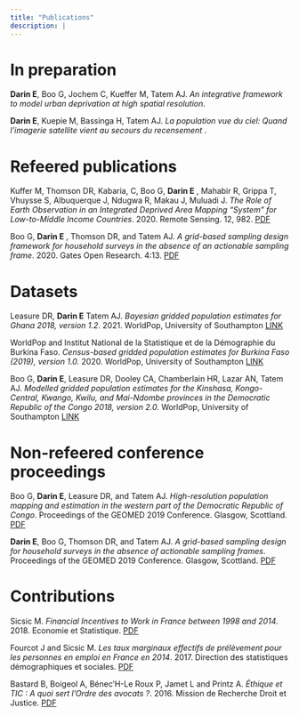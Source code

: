```yaml
---
title: "Publications"
description: |
---
```


# In preparation

**Darin E**, Boo G, Jochem C, Kueffer M, Tatem AJ. *An integrative framework to model urban deprivation at high spatial resolution*.

**Darin E**, Kuepie M, Bassinga H, Tatem AJ. *La population vue du ciel: Quand l'imagerie satellite vient au secours du recensement* .

# Refeered publications

Kuffer M, Thomson DR, Kabaria, C, Boo G, **Darin E** , Mahabir R, Grippa T, Vhuysse S, Albuquerque J, Ndugwa R, Makau J, Muluadi J. *The Role of Earth Observation in an Integrated Deprived Area Mapping "System" for Low-to-Middle Income Countries*. 2020. Remote Sensing. 12, 982. [PDF](https://www.mdpi.com/2072-4292/12/6/982)

Boo G, **Darin E** , Thomson DR, and Tatem AJ. *A grid-based sampling design framework for household surveys in the absence of an actionable sampling frame*. 2020. Gates Open Research. 4:13. [PDF](https://gatesopenresearch.org/articles/4-13/v1)

# Datasets

Leasure DR, **Darin E** Tatem AJ. *Bayesian gridded population estimates for Ghana 2018, version 1.2*. 2021. WorldPop, University of Southampton [LINK](https://wopr.worldpop.org/?GHA/Population/v1.2)

WorldPop and Institut National de la Statistique et de la Démographie du Burkina Faso. *Census-based gridded population estimates for Burkina Faso (2019), version 1.0.* 2020. WorldPop, University of Southampton [LINK](https://wopr.worldpop.org/?BFA/Population/v1.0)

Boo G, **Darin E**, Leasure DR, Dooley CA, Chamberlain HR, Lazar AN, Tatem AJ. *Modelled gridded population estimates for the Kinshasa, Kongo-Central, Kwango, Kwilu, and Mai-Ndombe provinces in the Democratic Republic of the Congo 2018, version 2.0.* WorldPop, University of Southampton [LINK](https://wopr.worldpop.org/?COD/Population/v2.0)

# Non-refeered conference proceedings

Boo G, **Darin E**, Leasure DR, and Tatem AJ. *High-resolution population mapping and estimation in the western part of the Democratic Republic of Congo*. Proceedings of the GEOMED 2019 Conference. Glasgow, Scottland. [PDF](https://edarin.github.io/img/boo-poster_web.pdf)

**Darin E**, Boo G, Thomson DR, and Tatem AJ. *A grid-based sampling design for household surveys in the absence of actionable sampling frames*. Proceedings of the GEOMED 2019 Conference. Glasgow, Scottland. [PDF](https://edarin.github.io/img/darin-poster_web.pdf)

# Contributions

Sicsic M. *Financial Incentives to Work in France between 1998 and 2014*. 2018. Economie et Statistique. [PDF](https://www.persee.fr/doc/estat_0336-1454_2018_num_503_1_10852)

Fourcot J and Sicsic M. *Les taux marginaux effectifs de prélèvement pour les personnes en emploi en France en 2014*. 2017. Direction des statistiques démographiques et sociales. [PDF](https://www.insee.fr/fr/statistiques/fichier/2581807/F1701.pdf)

Bastard B, Boigeol A, Bénec'H-Le Roux P, Jamet L and Printz A. *Éthique et TIC : A quoi sert l'Ordre des avocats ?*. 2016. Mission de Recherche Droit et Justice. [PDF](https://halshs.archives-ouvertes.fr/halshs-01592917/document)
